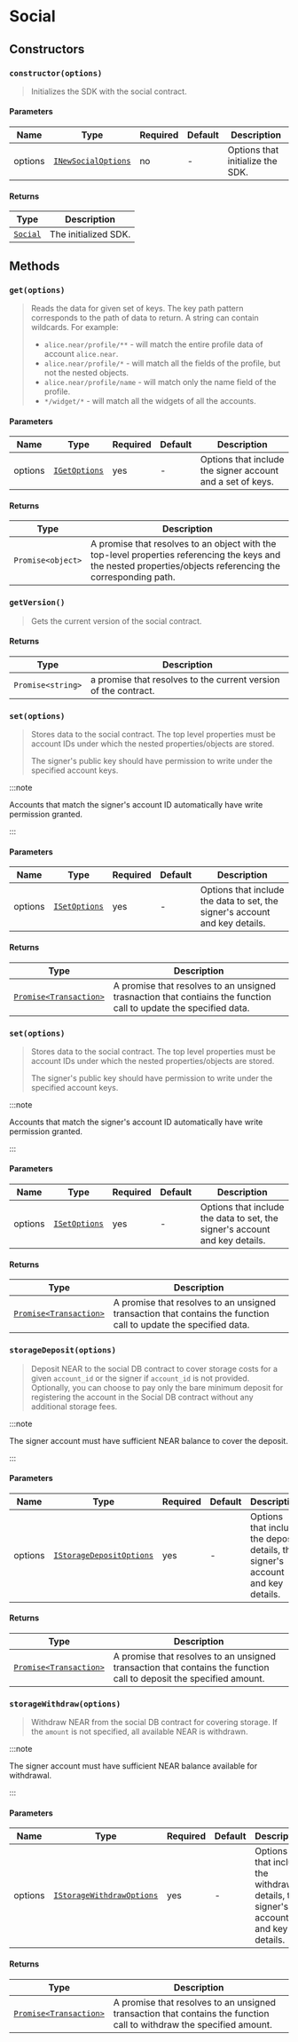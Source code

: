 
# Social

<TOCInline
  maxHeadingLevel={4}
  toc={toc}
/>

## Constructors

### `constructor(options)`

> Initializes the SDK with the social contract.

#### Parameters

| Name    | Type                                           | Required | Default | Description                      |
|---------|------------------------------------------------|----------|---------|----------------------------------|
| options | [`INewSocialOptions`](types#inewsocialoptions) | no       | -       | Options that initialize the SDK. |

#### Returns

| Type               | Description          |
|--------------------|----------------------|
| [`Social`](social) | The initialized SDK. |

## Methods

### `get(options)`

> Reads the data for given set of keys.
> The key path pattern corresponds to the path of data to return. A string can contain wildcards.
> For example:
> * `alice.near/profile/**` - will match the entire profile data of account `alice.near`.
> * `alice.near/profile/*` - will match all the fields of the profile, but not the nested objects.
> * `alice.near/profile/name` - will match only the name field of the profile.
> * `*/widget/*` - will match all the widgets of all the accounts.

#### Parameters

| Name    | Type                               | Required | Default | Description                                                |
|---------|------------------------------------|----------|---------|------------------------------------------------------------|
| options | [`IGetOptions`](types#igetoptions) | yes      | -       | Options that include the signer account and a set of keys. |

#### Returns

| Type              | Description                                                                                                                                                   |
|-------------------|---------------------------------------------------------------------------------------------------------------------------------------------------------------|
| `Promise<object>` | A promise that resolves to an object with the top-level properties referencing the keys and the nested properties/objects referencing the corresponding path. |

### `getVersion()`

> Gets the current version of the social contract.

#### Returns

| Type              | Description                                                     |
|-------------------|-----------------------------------------------------------------|
| `Promise<string>` | a promise that resolves to the current version of the contract. |

### `set(options)`

> Stores data to the social contract. The top level properties must be account IDs under which the nested properties/objects are stored.
>
> The signer's public key should have permission to write under the specified account keys.

:::note

Accounts that match the signer's account ID automatically have write permission granted.

:::

#### Parameters

| Name    | Type                               | Required | Default | Description                                                                 |
|---------|------------------------------------|----------|---------|-----------------------------------------------------------------------------|
| options | [`ISetOptions`](types#isetoptions) | yes      | -       | Options that include the data to set, the signer's account and key details. |

#### Returns

| Type                                                                                                          | Description                                                                                                       |
|---------------------------------------------------------------------------------------------------------------|-------------------------------------------------------------------------------------------------------------------|
| [`Promise<Transaction>`](https://near.github.io/near-api-js/classes/near_api_js.transaction.Transaction.html) | A promise that resolves to an unsigned trasnaction that contiains the function call to update the specified data. |


### `set(options)`

> Stores data to the social contract. The top level properties must be account IDs under which the nested properties/objects are stored.
>
> The signer's public key should have permission to write under the specified account keys.

:::note

Accounts that match the signer's account ID automatically have write permission granted.

:::

#### Parameters

| Name    | Type                               | Required | Default | Description                                                                 |
|---------|------------------------------------|----------|---------|-----------------------------------------------------------------------------|
| options | [`ISetOptions`](types#isetoptions) | yes      | -       | Options that include the data to set, the signer's account and key details. |

#### Returns

| Type                                                                                                          | Description                                                                                                       |
|---------------------------------------------------------------------------------------------------------------|-------------------------------------------------------------------------------------------------------------------|
| [`Promise<Transaction>`](https://near.github.io/near-api-js/classes/near_api_js.transaction.Transaction.html) | A promise that resolves to an unsigned transaction that contains the function call to update the specified data.  |


### `storageDeposit(options)`

> Deposit NEAR to the social DB contract to cover storage costs for a given `account_id` or the signer if `account_id` is not provided. Optionally, you can choose to pay only the bare minimum deposit for registering the account in the Social DB contract without any additional storage fees.
>

:::note

The signer account must have sufficient NEAR balance to cover the deposit.

:::

#### Parameters

| Name            | Type                                       | Required | Default | Description                                                                 |
|-----------------|--------------------------------------------|----------|---------|-----------------------------------------------------------------------------|
| options         | [`IStorageDepositOptions`](types#istorage-deposit-options) | yes      | -       | Options that include the deposit details, the signer's account and key details. |

#### Returns

| Type                                                                                                          | Description                                                                                                       |
|---------------------------------------------------------------------------------------------------------------|-------------------------------------------------------------------------------------------------------------------|
| [`Promise<Transaction>`](https://near.github.io/near-api-js/classes/near_api_js.transaction.Transaction.html) | A promise that resolves to an unsigned transaction that contains the function call to deposit the specified amount. |


### `storageWithdraw(options)`

> Withdraw NEAR from the social DB contract for covering storage. If the `amount` is not specified, all available NEAR is withdrawn.
>

:::note

The signer account must have sufficient NEAR balance available for withdrawal.

:::

#### Parameters

| Name    | Type                                       | Required | Default | Description                                                                 |
|---------|--------------------------------------------|----------|---------|-----------------------------------------------------------------------------|
| options | [`IStorageWithdrawOptions`](types#istorage-withdraw-options) | yes      | -       | Options that include the withdrawal details, the signer's account and key details. |

#### Returns

| Type                                                                                                          | Description                                                                                                       |
|---------------------------------------------------------------------------------------------------------------|-------------------------------------------------------------------------------------------------------------------|
| [`Promise<Transaction>`](https://near.github.io/near-api-js/classes/near_api_js.transaction.Transaction.html) | A promise that resolves to an unsigned transaction that contains the function call to withdraw the specified amount. |
